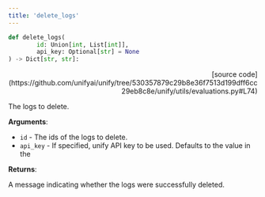 ```yaml
---
title: 'delete_logs'
---
```


```python
def delete_logs(
        id: Union[int, List[int]],
        api_key: Optional[str] = None
) -> Dict[str, str]:
```

<p align="right">[source code](https://github.com/unifyai/unify/tree/530357879c29b8e36f7513d199dff6cc29eb8c8e/unify/utils/evaluations.py#L74)</p>

The logs to delete.

**Arguments**:

- `id` - The ids of the logs to delete.
- `api_key` - If specified, unify API key to be used. Defaults to the value in the



**Returns**:

A message indicating whether the logs were successfully deleted.